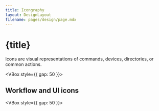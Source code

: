 ```yaml
---
title: Icongraphy
layout: DesignLayout
filename: pages/design/page.mdx
---
```



# {title}

Icons are visual representations of commands, devices, directories, or common actions.


<VBox style={{ gap: 50 }}>
    <IconView />
    <ColorView />
    <SizeView />
</VBox>


## Workflow and UI icons

<VBox style={{ gap: 50 }}>
    <WorkflowView />
</VBox>